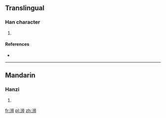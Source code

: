 {{also|溮}}
==Translingual==

===Han character===
{{Han char|rn=85|rad=水|as=06|sn=9|four=|canj=水中中月 (ELLB)}}

# {{defn|Han|sort=水06}}

====References====
* {{Han ref|kx=0623.171|hdz=31606.030|uh=6D49|ud=27977}}

----

==Mandarin==

===Hanzi===
{{cmn-hanzi|pin=[[jǐ]] ([[ji3]]), [[shī]] ([[shi1]])|wg=chi<sup>3</sup>, shih<sup>1</sup>}}

# {{defn|lang=cmn|sort=水06}}

[[fr:浉]]
[[pl:浉]]
[[zh:浉]]